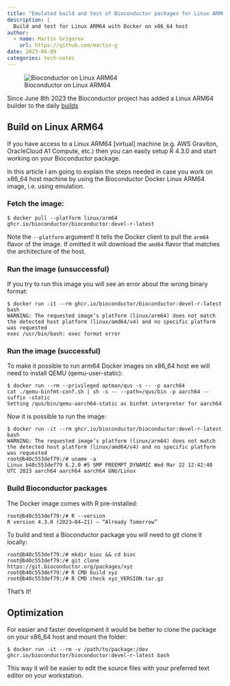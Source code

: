 ```yaml
---
title: "Emulated build and test of Bioconductor packages for Linux ARM64"
description: |
  Build and test for Linux ARM64 with Docker on x86_64 host
author:
  - name: Martin Grigorov
    url: https://github.com/martin-g
date: 2023-06-09
categories: tech-notes
---
```


![Bioconductor on Linux ARM64](bioconductor_logo_cmyk.png)

Since June 8th 2023 the Bioconductor project has added a Linux ARM64 builder to 
the daily [builds](https://bioconductor.org/checkResults/3.18/bioc-LATEST/long-report.html)


## Build on Linux ARM64

If you have access to a Linux ARM64 [virtual] machine (e.g. AWS Graviton, 
OracleCloud A1 Compute, etc.) then you can easily setup R 4.3.0 and start 
working on your Bioconductor package.

In this article I am going to explain the steps needed in case you work on 
x86_64 host machine by using the Bioconductor Docker Linux ARM64 image, 
i.e. using emulation.

### Fetch the image:

```
$ docker pull --platform linux/arm64 ghcr.io/bioconductor/bioconductor:devel-r-latest
```

Note the `--platform` argument! It tells the Docker client to pull the `arm64` 
flavor of the image. If omitted it will download the `amd64` flavor that 
matches the architecture of the host.

### Run the image (unsuccessful)

If you try to run this image you will see an error about the wrong binary 
format:

```
$ docker run -it --rm ghcr.io/bioconductor/bioconductor:devel-r-latest bash
WARNING: The requested image’s platform (linux/arm64) does not match the detected host platform (linux/amd64/v4) and no specific platform was requested
exec /usr/bin/bash: exec format error
```

### Run the image (successful)

To make it possible to run arm64 Docker images on x86_64 host we will need to 
install QEMU (qemu-user-static):

```
$ docker run --rm --privileged aptman/qus -s -- -p aarch64
cat ./qemu-binfmt-conf.sh | sh -s -- --path=/qus/bin -p aarch64 --suffix -static
Setting /qus/bin/qemu-aarch64-static as binfmt interpreter for aarch64
```

Now it is possible to run the image:

```
$ docker run -it --rm ghcr.io/bioconductor/bioconductor:devel-r-latest bash
WARNING: The requested image’s platform (linux/arm64) does not match the detected host platform (linux/amd64/v4) and no specific platform was requested
root@b40c553def79:/# uname -a
Linux b40c553def79 6.2.0 #5 SMP PREEMPT_DYNAMIC Wed Mar 22 12:42:40 UTC 2023 aarch64 aarch64 aarch64 GNU/Linux
```

### Build Bioconductor packages

The Docker image comes with R pre-installed:

```
root@b40c553def79:/# R --version
R version 4.3.0 (2023–04–21) — “Already Tomorrow”
```

To build and test a Bioconductor package you will need to git clone it locally:

```
root@b40c553def79:/# mkdir bioc && cd bioc
root@b40c553def79:/# git clone https://git.bioconductor.org/packages/xyz
root@b40c553def79:/# R CMD build xyz
root@b40c553def79:/# R CMD check xyz_VERSION.tar.gz
```

That’s it!

## Optimization

For easier and faster development it would be better to clone the package on 
your x86_64 host and mount the folder:

```
$ docker run -it --rm -v /path/to/package:/dev ghcr.io/bioconductor/bioconductor:devel-r-latest bash
```

This way it will be easier to edit the source files with your preferred text 
editor on your workstation.

